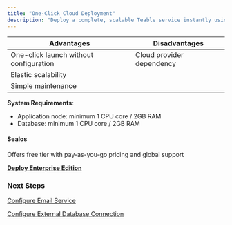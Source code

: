 ```yaml
---
title: "One-Click Cloud Deployment"
description: "Deploy a complete, scalable Teable service instantly using cloud provider integration templates"
---
```

| Advantages | Disadvantages |
| ---------- | ------------- |
| One-click launch without configuration | Cloud provider dependency |
| Elastic scalability | |
| Simple maintenance | |

**System Requirements**:

* Application node: minimum 1 CPU core / 2GB RAM
* Database: minimum 1 CPU core / 2GB RAM

#### Sealos

Offers free tier with pay-as-you-go pricing and global support

[**Deploy Enterprise Edition**](https://cloud.sealos.io/?openapp=system-template%3FtemplateName%3Dteable)

### Next Steps

[Configure Email Service](/en/deploy/email)

[Configure External Database Connection](/en/deploy/database-connection)
